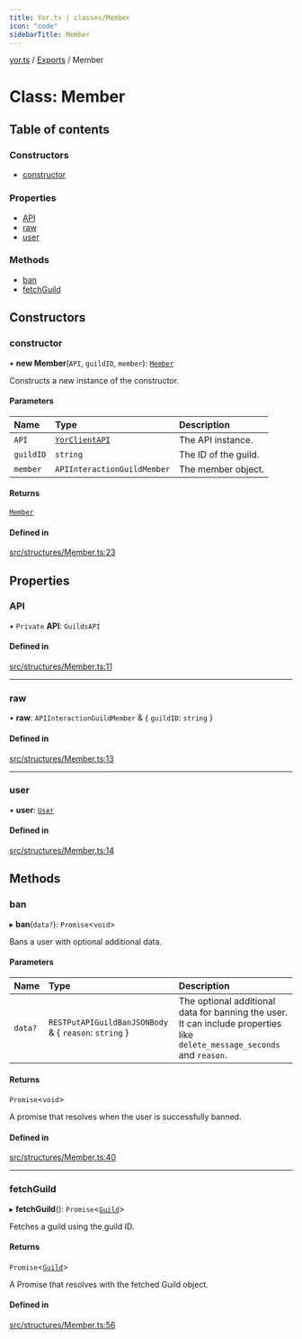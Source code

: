 ```yaml
---
title: Yor.ts | classes/Member
icon: "code"
sidebarTitle: Member
---
```

[yor.ts](../README) / [Exports](../modules) / Member

# Class: Member

## Table of contents

### Constructors

- [constructor](Member#constructor)

### Properties

- [API](Member#api)
- [raw](Member#raw)
- [user](Member#user)

### Methods

- [ban](Member#ban)
- [fetchGuild](Member#fetchguild)

## Constructors

### constructor

• **new Member**(`API`, `guildID`, `member`): [`Member`](Member)

Constructs a new instance of the constructor.

#### Parameters

| Name | Type | Description |
| :------ | :------ | :------ |
| `API` | [`YorClientAPI`](YorClientAPI) | The API instance. |
| `guildID` | `string` | The ID of the guild. |
| `member` | `APIInteractionGuildMember` | The member object. |

#### Returns

[`Member`](Member)

#### Defined in

[src/structures/Member.ts:23](https://github.com/OreOreki/yor.ts/blob/a201e7d/src/structures/Member.ts#L23)

## Properties

### API

• `Private` **API**: `GuildsAPI`

#### Defined in

[src/structures/Member.ts:11](https://github.com/OreOreki/yor.ts/blob/a201e7d/src/structures/Member.ts#L11)

___

### raw

• **raw**: `APIInteractionGuildMember` & \{ `guildID`: `string`  }

#### Defined in

[src/structures/Member.ts:13](https://github.com/OreOreki/yor.ts/blob/a201e7d/src/structures/Member.ts#L13)

___

### user

• **user**: [`User`](User)

#### Defined in

[src/structures/Member.ts:14](https://github.com/OreOreki/yor.ts/blob/a201e7d/src/structures/Member.ts#L14)

## Methods

### ban

▸ **ban**(`data?`): `Promise`\<`void`\>

Bans a user with optional additional data.

#### Parameters

| Name | Type | Description |
| :------ | :------ | :------ |
| `data?` | `RESTPutAPIGuildBanJSONBody` & \{ `reason`: `string`  } | The optional additional data for banning the user. It can include properties like `delete_message_seconds` and `reason`. |

#### Returns

`Promise`\<`void`\>

A promise that resolves when the user is successfully banned.

#### Defined in

[src/structures/Member.ts:40](https://github.com/OreOreki/yor.ts/blob/a201e7d/src/structures/Member.ts#L40)

___

### fetchGuild

▸ **fetchGuild**(): `Promise`\<[`Guild`](Guild)\>

Fetches a guild using the guild ID.

#### Returns

`Promise`\<[`Guild`](Guild)\>

A Promise that resolves with the fetched Guild object.

#### Defined in

[src/structures/Member.ts:56](https://github.com/OreOreki/yor.ts/blob/a201e7d/src/structures/Member.ts#L56)
